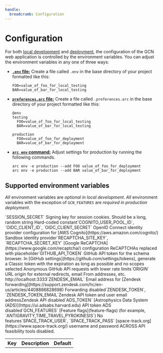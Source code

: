 ```yaml
---
handle:
  breadcrumb: Configuration
---
```




# Configuration

For both [local development](.) and [deployment](deployment), the configuration of the GCN web application is controlled by the environment variables. You can adjust the environment variables in any one of three ways:

- [**`.env` file:**](https://arc.codes/docs/en/reference/configuration/local-preferences#.env-file-support) Create a file called `.env` in the base directory of your project formatted like this:

  ```text
  FOO=value_of_foo_for_local_testing
  BAR=value_of_bar_for_local_testing
  ```

- [**`preferences.arc` file:**](https://arc.codes/docs/en/reference/configuration/local-preferences#%40env) Create a file called `.preferences.arc` in the base directory of your project formatted like this:

  ```text
  @env
  testing
    FOO=value_of_foo_for_local_testing
    BAR=value_of_bar_for_local_testing

  production
    FOO=value_of_foo_for_deployment
    BAR=value_of_bar_for_deployment
  ```

- [**`arc env` command:**](https://arc.codes/docs/en/reference/cli/env) Adjust settings for production by running the following commands.

  ```text
  arc env -e production --add FOO value_of_foo_for_deployment
  arc env -e production --add BAR value_of_bar_for_deployment
  ```

## Supported environment variables

_All_ environment variables are _optional in local development_. _All_ environment variables with the exception of `GCN_FEATURES` are _required in production deployment_.

<Table bordered compact stackedStyle="headers">
  <thead>
    <tr>
      <th scope="col">Key</th>
      <th scope="col">Description</th>
      <th scope="col">Default</th>
    </tr>
  </thead>
  <tbody>
    <tr>
      <Key>`SESSION_SECRET`</Key>
      <Description>
        Signing key for session cookies. Should be a long, random string
      </Description>
      <Default>Hard-coded constant</Default>
    </tr>
    <tr>
      <Key>`COGNITO_USER_POOL_ID`, `OIDC_CLIENT_ID`, `OIDC_CLIENT_SECRET`</Key>
      <Description>
        OpenID Connect identity provider configuration for [AWS
        Cognito](https://aws.amazon.com/cognito/)
      </Description>
      <Default>Sandbox identity provider</Default>
    </tr>
    <tr>
      <Key>`RECAPTCHA_SITE_KEY`, `RECAPTCHA_SECRET_KEY`</Key>
      <Description>
        [Google ReCAPTCHA](https://www.google.com/recaptcha/) configuration
      </Description>
      <Default>ReCAPTCHAs replaced with placeholder</Default>
    </tr>
    <tr>
      <Key>`GITHUB_API_TOKEN`</Key>
      <Description>
        GitHub API token for the schema browser. In [GitHub
        settings](https://github.com/settings/tokens), generate a Classic token
        with the expiration as long as possible and no scopes selected
      </Description>
      <Default>Anonymous GitHub API requests with lower rate limits</Default>
    </tr>
    <tr>
      <Key>`ORIGIN`</Key>
      <Description>
        URL origin for external redirects, email From addresses, etc.
      </Description>
      <Default>http://localhost:3333</Default>
    </tr>
    <tr>
      <Key>`ZENDESK_EMAIL`</Key>
      <Description>
        Email address for [Zendesk
        forwarding](https://support.zendesk.com/hc/en-us/articles/4408886828698)
      </Description>
      <Default>Forwarding disabled</Default>
    </tr>
    <tr>
      <Key>`ZENDESK_TOKEN`, `ZENDESK_TOKEN_EMAIL`</Key>
      <Description>Zendesk API token and user email address</Description>
      <Default>Zendesk API disabled</Default>
    </tr>
    <tr>
      <Key>`ADS_TOKEN`</Key>
      <Description>
        [Astrophysics Data System (ADS)](https://ui.adsabs.harvard.edu) API
        token
      </Description>
      <Default>ADS disabled</Default>
    </tr>
    <tr>
      <Key>`GCN_FEATURES`</Key>
      <Description>
        [Feature flags](feature-flags) (for example,
        `ANTIGRAVITY,TIME_TRAVEL,PYROKINESIS`)
      </Description>
      <Default>No features</Default>
    </tr>
    <tr>
      <Key>`SPACE_TRACK_USER`, `SPACE_TRACK_PASS`</Key>
      <Description>
        [space-track.org](https://www.space-track.org/) username and password
      </Description>
      <Default>ACROSS API feasibility tools disabled.</Default>
    </tr>
  </tbody>
</Table>
